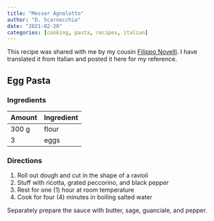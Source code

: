 ```yaml
---
title: "Messer Agnolotto"
author: "D. Scarnecchia"
date: "2021-02-20"
categories: [cooking, pasta, recipes, italian]
---
```


This recipe was shared with me by my cousin [Filippo Novelli](https://dettiefumetti.wordpress.com/category/cucina/). I have translated it from Italian and posted it here for my reference.

## Egg Pasta {#sec-egg-pasta}

### Ingredients {#sec-ingredients}

| Amount | Ingredient |
|--------|------------|
| 300 g  | flour      |
| 3      | eggs       |

### Directions {#sec-directions}

1.  Roll out dough and cut in the shape of a ravioli
2.  Stuff with ricotta, grated peccorino, and black pepper
3.  Rest for one (1) hour at room temperature
4.  Cook for four (4) minutes in boiling salted water

Separately prepare the sauce with butter, sage, guanciale, and pepper.
